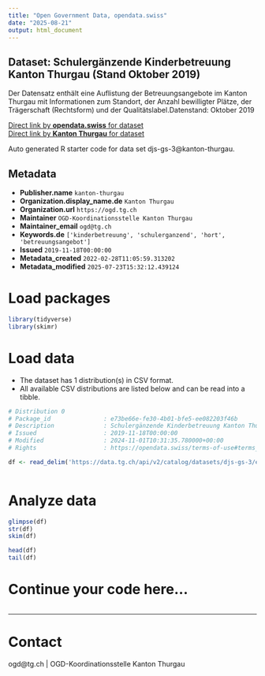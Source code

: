 ```yaml
---
title: "Open Government Data, opendata.swiss"
date: "2025-08-21"
output: html_document
---
```


## Dataset: Schulergänzende Kinderbetreuung Kanton Thurgau (Stand Oktober 2019)

Der Datensatz enthält eine Auflistung der Betreuungsangebote im Kanton Thurgau mit Informationen zum Standort, der Anzahl bewilligter Plätze, der Trägerschaft (Rechtsform) und der Qualitätslabel.Datenstand: Oktober 2019

[Direct link by **opendata.swiss** for dataset](https://opendata.swiss/de/dataset/schulerganzende-kinderbetreuung-kanton-thurgau-stand-oktober-2019)<br>
[Direct link by **Kanton Thurgau** for dataset](https://data.tg.ch/explore/dataset/djs-gs-3/)

Auto generated R starter code for data set djs-gs-3@kanton-thurgau.

## Metadata

- **Publisher.name** `kanton-thurgau`
- **Organization.display_name.de** `Kanton Thurgau`
- **Organization.url** `https://ogd.tg.ch`
- **Maintainer** `OGD-Koordinationsstelle Kanton Thurgau`
- **Maintainer_email** `ogd@tg.ch`
- **Keywords.de** `['kinderbetreuung', 'schulerganzend', 'hort', 'betreuungsangebot']`
- **Issued** `2019-11-18T00:00:00`
- **Metadata_created** `2022-02-28T11:05:59.313202`
- **Metadata_modified** `2025-07-23T15:32:12.439124`


# Load packages

```r

library(tidyverse)
library(skimr)

```

# Load data

-   The dataset has 1 distribution(s) in CSV format.
-   All available CSV distributions are listed below and can be read into a tibble.

```r

# Distribution 0
# Package_id               : e73be66e-fe30-4b01-bfe5-ee082203f46b
# Description              : Schulergänzende Kinderbetreuung Kanton Thurgau (Stand Oktober 2019) (csv)
# Issued                   : 2019-11-18T00:00:00
# Modified                 : 2024-11-01T10:31:35.780000+00:00
# Rights                   : https://opendata.swiss/terms-of-use#terms_by

df <- read_delim('https://data.tg.ch/api/v2/catalog/datasets/djs-gs-3/exports/csv?use_labels=true')



```

# Analyze data

```r

glimpse(df)
str(df)
skim(df)

head(df)
tail(df)

```

# Continue your code here...

```r

```

------------------------------------------------------------------------

# Contact

ogd@tg.ch | OGD-Koordinationsstelle Kanton Thurgau

